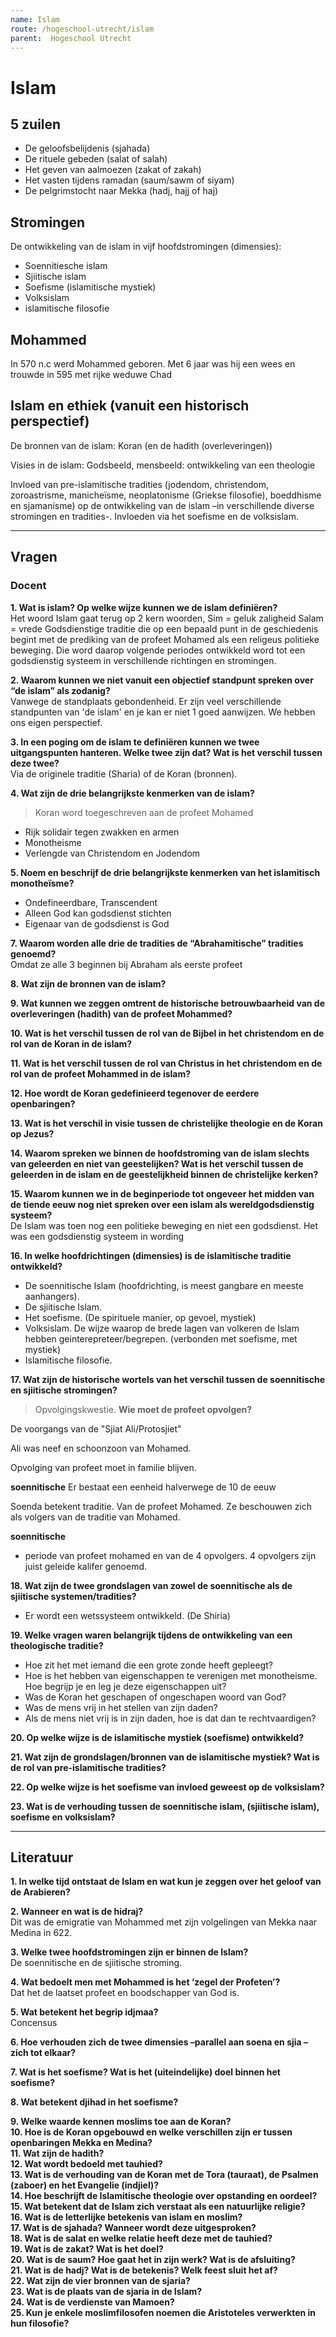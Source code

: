 ```yaml
---
name: Islam
route: /hogeschool-utrecht/islam
parent:  Hogeschool Utrecht
---
```



# Islam
## 5 zuilen
- De geloofsbelijdenis (sjahada)
- De rituele gebeden (salat of salah)
- Het geven van aalmoezen (zakat of zakah)
- Het vasten tijdens ramadan (saum/sawm of siyam)
- De pelgrimstocht naar Mekka (hadj, hajj of haj)


## Stromingen
De ontwikkeling van de islam in vijf hoofdstromingen (dimensies):
- Soennitiesche islam
- Sjiitische islam
- Soefisme (islamitische mystiek)
- Volksislam
- islamitische filosofie

## Mohammed

In 570 n.c werd Mohammed geboren. Met 6 jaar was hij een wees en trouwde in 595 met rijke weduwe Chad

## Islam en ethiek (vanuit een historisch perspectief)

De bronnen van de islam: Koran (en de hadith (overleveringen))

Visies in de islam: Godsbeeld, mensbeeld: ontwikkeling van een theologie

Invloed van pre-islamitische tradities (jodendom, christendom, zoroastrisme, manicheïsme, neoplatonisme (Griekse filosofie), boeddhisme en sjamanisme) op de ontwikkeling van de islam –in verschillende diverse stromingen en tradities-. Invloeden via het soefisme en de volksislam.      


-------- 

## Vragen 

### Docent

**1. Wat is islam? Op welke wijze kunnen we de islam definiëren?**  
Het woord Islam gaat terug op 2 kern woorden, Sim = geluk zaligheid Salam = vrede
Godsdienstige traditie die op een bepaald punt in de geschiedenis begint met de prediking van de profeet Mohamed als een religeus politieke beweging. Die word daarop volgende periodes ontwikkeld word tot een godsdienstig systeem in verschillende richtingen en stromingen.

**2. Waarom kunnen we niet vanuit een objectief standpunt spreken over “de islam” als zodanig?**  
Vanwege de standplaats gebondenheid. Er zijn veel verschillende standpunten van 'de islam' en je kan er niet 1 goed aanwijzen. We hebben ons eigen perspectief.

**3. In een poging om de islam te definiëren kunnen we twee uitgangspunten hanteren. Welke twee zijn dat? Wat is het verschil tussen deze twee?**  
Via de originele traditie (Sharia) of de Koran (bronnen).

**4. Wat zijn de drie belangrijkste kenmerken van de islam?**  

> Koran word toegeschreven aan de profeet Mohamed 

* Rijk solidair tegen zwakken en armen
* Monotheisme 
* Verlengde van Christendom en Jodendom

**5. Noem en beschrijf de drie belangrijkste kenmerken van het islamitisch monotheïsme?**  
* Ondefineerdbare, Transcendent
* Alleen God kan godsdienst stichten
* Eigenaar van de godsdienst is God

**7. Waarom worden alle drie de tradities de “Abrahamitische” tradities genoemd?**    
Omdat ze alle 3 beginnen bij Abraham als eerste profeet

**8. Wat zijn de bronnen van de islam?**  

**9. Wat kunnen we zeggen omtrent de historische betrouwbaarheid van de overleveringen (hadith) van de profeet Mohammed?**  

**10. Wat is het verschil tussen de rol van de Bijbel in het christendom en de rol van de Koran in de islam?**  

**11. Wat is het verschil tussen de rol van Christus in het christendom en de rol van de profeet Mohammed in de islam?**  

**12. Hoe wordt de Koran gedefinieerd tegenover de eerdere openbaringen?**  

**13. Wat is het verschil in visie tussen de christelijke theologie en de Koran op Jezus?**  

**14. Waarom spreken we binnen de hoofdstroming van de islam slechts van geleerden en niet van geestelijken? Wat is het verschil tussen de geleerden in de islam en de geestelijkheid binnen de christelijke kerken?**  

**15. Waarom kunnen we in de beginperiode tot ongeveer het midden van de tiende eeuw nog niet spreken over een islam als wereldgodsdienstig systeem?**  
De Islam was toen nog een politieke beweging en niet een godsdienst. Het was een godsdienstig systeem in wording

**16. In welke hoofdrichtingen (dimensies) is de islamitische traditie ontwikkeld?**  
- De soennitische Islam (hoofdrichting, is meest gangbare en meeste aanhangers).
- De sjiitische Islam.
- Het soefisme. (De spirituele manier, op gevoel, mystiek)
- Volksislam. De wijze waarop de brede lagen van volkeren de Islam hebben geinterepreteer/begrepen. (verbonden met soefisme, met mystiek)
- Islamitische filosofie. 

**17. Wat zijn de historische wortels van het verschil tussen de soennitische en sjiitische stromingen?**  

> Opvolgingskwestie. __Wie moet de profeet opvolgen?__

De voorgangs van de "Sjiat Ali/Protosjiet"

Ali was neef en schoonzoon van Mohamed. 

Opvolging van profeet moet in familie blijven. 

__soennitische__
Er bestaat een eenheid halverwege de 10 de eeuw 

Soenda betekent traditie. Van de profeet Mohamed. Ze beschouwen zich als volgers van de traditie van Mohamed. 

__soennitische__ 
- periode van profeet mohamed en van de 4 opvolgers. 4 opvolgers zijn juist geleide kalifer genoemd.

**18. Wat zijn de twee grondslagen van zowel de soennitische als de sjiitische systemen/tradities?**  

- Er wordt een wetssysteem ontwikkeld. (De Shiria)

**19. Welke vragen waren belangrijk tijdens de ontwikkeling van een theologische traditie?**  
- Hoe zit het met iemand die een grote zonde heeft gepleegt?
- Hoe is het hebben van eigenschappen te verenigen met monotheisme. Hoe begrijp je en leg je deze eigenschappen uit?
- Was de Koran het geschapen of ongeschapen woord van God?
- Was de mens vrij in het stellen van zijn daden?
 - Als de mens niet vrij is in zijn daden, hoe is dat dan te rechtvaardigen?
 
**20. Op welke wijze is de islamitische mystiek (soefisme) ontwikkeld?**  

**21. Wat zijn de grondslagen/bronnen van de islamitische mystiek? Wat is de rol van pre-islamitische tradities?**  

**22. Op welke wijze is het soefisme van invloed geweest op de volksislam?**  

**23. Wat is de verhouding tussen de soennitische islam, (sjiitische islam), soefisme en volksislam?**  


--------- 


## Literatuur
**1. In welke tijd ontstaat de Islam en wat kun je zeggen over het geloof van de Arabieren?**  

**2. Wanneer en wat is de hidraj?**  
Dit was de emigratie van Mohammed met zijn volgelingen van Mekka naar Medina in 622. 

**3. Welke twee hoofdstromingen zijn er binnen de Islam?**  
De soennitische en de sjiitische stroming.

**4. Wat bedoelt men met Mohammed is het ‘zegel der Profeten’?**  
Dat het de laatset profeet en boodschapper van God is. 

**5. Wat betekent het begrip idjmaa?**  
Concensus

**6. Hoe verhouden zich de twee dimensies –parallel aan soena en sjia – zich tot elkaar?**  

**7. Wat is het soefisme? Wat is het (uiteindelijke) doel binnen het soefisme?**

**8. Wat betekent djihad in het soefisme?**  


**9. Welke waarde kennen moslims toe aan de Koran?**  
**10. Hoe is de Koran opgebouwd en welke verschillen zijn er tussen openbaringen Mekka en Medina?**  
**11. Wat zijn de hadith?**  
**12. Wat wordt bedoeld met tauhied?**  
**13. Wat is de verhouding van de Koran met de Tora (tauraat), de Psalmen (zaboer) en het Evangelie (indjiel)?**  
**14. Hoe beschrijft de Islamitische theologie over opstanding en oordeel?**  
**15. Wat betekent dat de Islam zich verstaat als een natuurlijke religie?**  
**16. Wat is de letterlijke betekenis van islam en moslim?**  
**17. Wat is de sjahada? Wanneer wordt deze uitgesproken?**  
**18. Wat is de salat en welke relatie heeft deze met de tauhied?**  
**19. Wat is de zakat? Wat is het doel?**  
**20. Wat is de saum? Hoe gaat het in zijn werk? Wat is de afsluiting?**  
**21. Wat is de hadj? Wat is de betekenis? Welk feest sluit het af?**  
**22. Wat zijn de vier bronnen van de sjaria?**   
**23. Wat is de plaats van de sjaria in de Islam?**  
**24. Wat is de verdienste van Mamoen?**  
**25. Kun je enkele moslimfilosofen noemen die Aristoteles verwerkten in hun filosofie?**  

